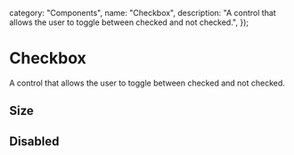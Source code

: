 
  category: "Components",
  name: "Checkbox",
  description: "A control that allows the user to toggle between checked and not checked.",
});

# Checkbox

A control that allows the user to toggle between checked and not checked.

## Size

<DesignComponentsDisplay className="grid-flow-col grid-rows-1">
  <div className="flex items-center gap-1">
    <Checkbox id="checkbox_size_sm" size="sm" aria-labelledby="checkbox_size_sm_label" />
    <label id="checkbox_size_sm_label" htmlFor="checkbox_size_sm" className="text-xs font-medium text-gray-12" children="Checkbox" />
  </div>
  <div className="flex items-center gap-1.5">
    <Checkbox id="checkbox_size_md" size="md" aria-labelledby="checkbox_size_md_label" />
    <label id="checkbox_size_md_label" htmlFor="checkbox_size_md" className="text-sm font-medium text-gray-12" children="Checkbox" />
  </div>
  <div className="flex items-center gap-2">
    <Checkbox id="checkbox_size_lg" size="lg" aria-labelledby="checkbox_size_lg_label" />
    <label id="checkbox_size_lg_label" htmlFor="checkbox_size_lg" className="text-base font-medium text-gray-12" children="Checkbox" />
  </div>
</DesignComponentsDisplay>

## Disabled

<DesignComponentsDisplay className="grid-flow-col grid-rows-1">
  <div className="flex items-center gap-1.5">
    <Checkbox id="checkbox_disabled_false" aria-labelledby="checkbox_disabled_false_label" />
    <label id="checkbox_disabled_false_label" htmlFor="checkbox_disabled_false" className="text-sm font-medium text-gray-12" children="Checkbox" />
  </div>
  <div className="flex items-center gap-1.5">
    <Checkbox id="checkbox_disabled_true" aria-labelledby="checkbox_disabled_true_label" disabled />
    <label id="checkbox_disabled_true_label" htmlFor="checkbox_disabled_true" className="text-sm font-medium text-gray-11" children="Checkbox" />
  </div>
</DesignComponentsDisplay>
